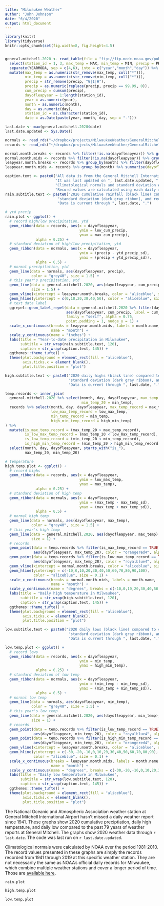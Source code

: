 ```yaml
---
title: "Milwaukee Weather"
author: "John Johnson"
date: "6/4/2020"
output: html_document
---
```


```r
library(knitr)
library(tidyverse)
knitr::opts_chunk$set(fig.width=8, fig.height=4.5) 


general.mitchell.2020 <- read_table(file = "ftp://ftp.ncdc.noaa.gov/pub/data/gsod/2020/726400-14839-2020.op.gz") %>%
  select(station_id = 1, 3, max_temp = MAX, min_temp = MIN, precip = PRCP) %>%
  separate(YEARMODA, sep = c(4,6), into = c("year","month","day")) %>%
  mutate(max_temp = as.numeric(str_remove(max_temp, coll("*"))),
         min_temp = as.numeric(str_remove(min_temp, coll("*"))),
         precip = str_remove(precip, "G|I|H"),
         precip = as.numeric(replace(precip, precip == 99.99, 0)),
         cum_precip = cumsum(precip),
         dayofleapyear = 1:length(station_id),
         year = as.numeric(year),
         month = as.numeric(month),
         day = as.numeric(day),
         station_id = as.character(station_id),
         date = as.Date(paste(year, month, day, sep = "-")))

last.date <- max(general.mitchell.2020$date)
last.date.updated <- Sys.Date()

normals <- read_rds("~/dropbox/projects/MilwaukeeWeather/GeneralMitchellNormals.rds")
records <- read_rds("~/dropbox/projects/MilwaukeeWeather/GeneralMitchellDailyRecords_1941thru2019.rds")

normal.month.breaks <- records %>% filter(!is.na(dayofleapyear)) %>% group_by(month) %>% filter(dayofleapyear == min(dayofleapyear)) %>% pull(dayofleapyear)
normal.month.mids <- records %>% filter(!is.na(dayofleapyear)) %>% group_by(month) %>% summarise(dayofleapyear = median(dayofleapyear)) %>% pull(dayofleapyear)
leapyear.month.breaks <- records %>% group_by(month) %>% filter(dayofleapyear == min(dayofleapyear)) %>% pull(dayofleapyear)
leapyear.month.mids <- records %>% group_by(month) %>% summarise(dayofleapyear = median(dayofleapyear)) %>% pull(dayofleapyear)

caption.text <- paste0("All data is from the General Mitchell International Airport weather station. ", 
                       "It was last updated on ", last.date.updated, ". ",
                       "Climatological normals and standard deviation were calculated by NOAA for the period 1981-2010. ",
                       "Record values are calculated using each daily report from 1941 through 2019.")
rain.subtitle.text <- paste0("2020 cumulative rainfall (black line) compared to climatological normal (gray line), ",
                        "standard deviation (dark gray ribbon), and record (light gray ribbon) amounts. ",
                        "Data is current through ", last.date, ".")

# ytd precip
rain.plot <- ggplot() +
  # record high/low precipitation, ytd
  geom_ribbon(data = records, aes(x = dayofleapyear,
                                  ymin = low_cum_precip,
                                  ymax = max_cum_precip),
              alpha = 0.25) +
  # standard deviation of high/low precipitation, ytd
  geom_ribbon(data = normals, aes(x = dayofleapyear,
                                  ymin = (precip - ytd_precip_sd),
                                  ymax = (precip + ytd_precip_sd)),
              alpha = 0.5) +
  # normal precipitation, ytd
  geom_line(data = normals, aes(dayofleapyear, precip),
            color = "grey40", size = 1.5) +
  # this year's precipitation, ytd
  geom_line(data = general.mitchell.2020, aes(dayofleapyear, cum_precip),
            size = 1.5) +
  geom_vline(xintercept = leapyear.month.breaks, color = "aliceblue", size = 0.1) +
  geom_hline(yintercept = c(0,10,20,30,40,50), color = "aliceblue", size = 0.1) +
  # text data label
  ggrepel::geom_label_repel(data = general.mitchell.2020 %>% filter(dayofleapyear == max(dayofleapyear)),
                            aes(dayofleapyear, cum_precip, label = cum_precip),
                            family = "serif", alpha = 0.75,
                            point.padding = 1, nudge_y = 1) +
  scale_x_continuous(breaks = leapyear.month.mids, labels = month.name,
                     name = "month") +
  scale_y_continuous(name = "inches") +
  labs(title = "Year-to-date precipitation in Milwaukee",
       subtitle = str_wrap(rain.subtitle.text, 120),
       caption = str_wrap(caption.text, 145)) +
  ggthemes::theme_tufte() +
  theme(plot.background = element_rect(fill = "aliceblue"),
        axis.ticks.x = element_blank(),
        plot.title.position = "plot")

high.subtitle.text <- paste0("2020 daily highs (black line) compared to climatological normal (gray line), ",
                             "standard deviation (dark gray ribbon), and record (light gray ribbon) amounts. ",
                             "Data is current through ", last.date, ".")

temp.records <- inner_join(
  general.mitchell.2020 %>% select(month, day, dayofleapyear, max_temp_20 = max_temp,
                                   min_temp_20 = min_temp),
  records %>% select(month, day, dayofleapyear, max_temp_record = max_temp,
                     low_max_temp_record = low_max_temp,
                     min_temp_record = min_temp,
                     high_min_temp_record = high_min_temp)
) %>%
  mutate(is_max_temp_record = (max_temp_20 > max_temp_record),
         is_low_max_temp_record = (max_temp_20 < low_max_temp_record),
         is_low_temp_record = (min_temp_20 < min_temp_record),
         is_high_min_temp_record = (min_temp_20 > high_min_temp_record)) %>%
  select(month, day, dayofleapyear, starts_with("is_"),
         max_temp_20, min_temp_20)

# temperature
high.temp.plot <- ggplot() +
  # record highs
  geom_ribbon(data = records, aes(x = dayofleapyear,
                                  ymin = low_max_temp,
                                  ymax = max_temp),
              alpha = 0.25) +
  # standard deviation of high temp
  geom_ribbon(data = normals, aes(x = dayofleapyear,
                                  ymin = (max_temp - max_temp_sd),
                                  ymax = (max_temp + max_temp_sd)),
              alpha = 0.5) +
  # normal high temp
  geom_line(data = normals, aes(dayofleapyear, max_temp),
            color = "grey40", size = 1.5) +
  # this year's high temp
  geom_line(data = general.mitchell.2020, aes(dayofleapyear, max_temp),
            size = 1) +
  # records
  geom_point(data = temp.records %>% filter(is_max_temp_record == TRUE),
             aes(dayofleapyear, max_temp_20), color = "orangered4", alpha = 0.75) +
  geom_point(data = temp.records %>% filter(is_low_max_temp_record == TRUE),
             aes(dayofleapyear, max_temp_20), color = "royalblue4", alpha = 0.75) +
  geom_vline(xintercept = normal.month.breaks, color = "aliceblue", size = 0.1) +
  geom_hline(yintercept = c(-10,0,10,20,30,40,50,60,70,80,90,100),
             color = "aliceblue", size = 0.1) +
  scale_x_continuous(breaks = normal.month.mids, labels = month.name,
                     name = "month") +
  scale_y_continuous(name = "degrees", breaks = c(-10,0,10,20,30,40,50,60,70,80,90,100)) +
  labs(title = "Daily high temperature in Milwaukee",
       subtitle = str_wrap(high.subtitle.text, 120),
       caption = str_wrap(caption.text, 145)) +
  ggthemes::theme_tufte() +
  theme(plot.background = element_rect(fill = "aliceblue"),
        axis.ticks.x = element_blank(),
        plot.title.position = "plot")

low.subtitle.text <- paste0("2020 daily lows (black line) compared to climatological normal (gray line), ",
                             "standard deviation (dark gray ribbon), and record (light gray ribbon) amounts. ",
                             "Data is current through ", last.date, ".")

low.temp.plot <- ggplot() +
  # record lows
  geom_ribbon(data = records, aes(x = dayofleapyear,
                                  ymin = min_temp,
                                  ymax = high_min_temp),
              alpha = 0.25) +
  # standard deviation of low temp
  geom_ribbon(data = normals, aes(x = dayofleapyear,
                                  ymin = (min_temp - min_temp_sd),
                                  ymax = (min_temp + min_temp_sd)),
              alpha = 0.5) +
  # normal low temp
  geom_line(data = normals, aes(dayofleapyear, min_temp),
            color = "grey40", size = 1.5) +
  # this year's low temp
  geom_line(data = general.mitchell.2020, aes(dayofleapyear, min_temp),
            size = 1) +
  # records
  geom_point(data = temp.records %>% filter(is_low_temp_record == TRUE),
             aes(dayofleapyear, min_temp_20), color = "royalblue4", alpha = 0.75) +
  geom_point(data = temp.records %>% filter(is_high_min_temp_record == TRUE),
             aes(dayofleapyear, min_temp_20), color = "orangered4", alpha = 0.75) +
  geom_vline(xintercept = leapyear.month.breaks, color = "aliceblue", size = 0.1) +
  geom_hline(yintercept = c(-30,-20,-10,0,10,20,30,40,50,60,70,80,90),
             color = "aliceblue", size = 0.1) +
  scale_x_continuous(breaks = leapyear.month.mids, labels = month.name,
                     name = "month") +
  scale_y_continuous(name = "degrees", breaks = c(-30,-20,-10,0,10,20,30,40,50,60,70,80,90)) +
  labs(title = "Daily low temperature in Milwaukee",
       subtitle = str_wrap(low.subtitle.text, 120),
       caption = str_wrap(caption.text, 145)) +
  ggthemes::theme_tufte() +
  theme(plot.background = element_rect(fill = "aliceblue"),
        axis.ticks.x = element_blank(),
        plot.title.position = "plot")

```

The National Oceanic and Atmospheric Association weather station at General Mitchell International Airport hasn't missed a daily weather report since 1941. These graphs show 2020 cumulative preciptiation, daily high temperature, and daily low compared to the past 79 years of weather reports at General Mitchell. The graphs show 2020 weather data through `r last.date`. The code was last run on `r last.date.updated`.

Climatological normals were calculated by NOAA over the period 1981-2010. The record values presented in these graphs are simply the records recorded from 1941 through 2019 at this specific weather station. They are not necessarily the same as NOAA's official daily records for Milwaukee, which combine multiple weather stations and cover a longer period of time. Those are [available here](https://www.weather.gov/mkx/normal-records-mke_msn).

```r
rain.plot
```

```r
high.temp.plot
```

```r
low.temp.plot
```
